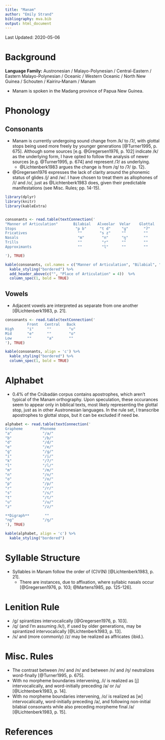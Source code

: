 ```yaml
---
title: "Manam"
author: "Emily Strand"
bibliography: mva.bib
output: html_document
---
```


Last Updated: 2020-05-06

# Background

**Language Family:** Austronesian / Malayo-Polynesian / Central-Eastern / Eastern Malayo-Polynesian / Oceanic / Western Oceanic / North New Guinea / Schouten / Kairiru-Manam / Manam

* Manam is spoken in the Madang province of Papua New Guinea.

# Phonology

## Consonants

* Manam is currently undergoing sound change from /k/ to /ʔ/, with glottal stops being used more freely by younger generations [@Turner1995, p. 675]. Although some sources [e.g. @Gregersen1976, p. 102] indicate /k/ as the underlying form, I have opted to follow the analysis of newer sources [e.g. @Turner1995, p. 674] and represent /ʔ/ as underlying.
    - @Lichtenberk1983 argues the change is from /q/ to /ʔ/ (p. 12).
* @Gregersen1976 expresses the lack of clarity around the phonemic status of glides /j/ and /w/. I have chosen to treat them as allophones of /i/ and /o/, just as @Lichtenberk1983 does, given their predictable manifestations (see Misc. Rules; pp. 14-15).


```r

library(dplyr)
library(knitr)
library(kableExtra)


consonants <- read.table(textConnection('
"Manner of Articulation"       Bilabial   Alveolar  Velar    Glottal
Stops                           "p b"      "t d"     "ɡ"       "ʔ"
Fricatives                       ""        "s z"     ""        ""
Nasals                           "m"        "n"      "ŋ"       ""
Trills                           ""         "r"      ""        ""
Approximants                     ""         "l"      ""        ""

'), TRUE)

kable(consonants, col.names = c("Manner of Articulation", "Bilabial", "Alveolar", "Velar", "Glottal"), align = 'c') %>%
  kable_styling("bordered") %>%
  add_header_above(c("", "Place of Articulation" = 4))  %>%
  column_spec(1, bold = TRUE)
```

## Vowels

* Adjacent vowels are interpreted as separate from one another [@Lichtenberk1983, p. 21].

```r
consonants <- read.table(textConnection('
          Front   Central   Back
High      "i"      ""        "u"
Mid       "e"      ""        "o"
Low       ""       "a"       ""
'), TRUE)

kable(consonants, align = 'c') %>%
  kable_styling("bordered") %>%
  column_spec(1, bold = TRUE)
```

# Alphabet

* 0.4% of the Crúbadán corpus contains apostrophes, which aren't typical of the Manam orthography. Upon speculation, these occurances seem to appear only in biblical texts, most likely representing the glottal stop, just as in other Austronesian languages. In the rule set, I transcribe apostrophes to glottal stops, but it can be excluded if need be.

```r

alphabet <- read.table(textConnection('
Grapheme        Phoneme  
"a"              "/a/"
"b"              "/b/"
"d"              "/d/"
"e"              "/e/"
"g"              "/ɡ/"
"i"              "/i/"
"k"              "/ʔ/"
"l"              "/l/"
"m"              "/m/"
"n"              "/n/"
"o"              "/o/"
"p"              "/p/"
"r"              "/r/"
"s"              "/s/"
"t"              "/t/"
"u"              "/u/"
"z"              "/z/"

**Digraph**       ""
"ng"             "/ŋ/"
'), TRUE)

kable(alphabet, align = 'c') %>%
  kable_styling("bordered")
```

# Syllable Structure

* Syllables in Manam follow the order of (C)V(N) [@Lichtenberk1983, p. 21].
    - There are instances, due to affixation, where syllabic nasals occur [@Gregersen1976, p. 103; @Martens1985, pp. 125-126].

# Lenition Rule

* /ɡ/ spirantizes intervocalically [@Gregersen1976, p. 103].
* /q/ (and I'm assuming /k/), if used by older generations, may be spirantized intervocalically [@Lichtenberk1983, p. 13].
* /s/ and (more commonly) /z/ may be realized as affricates (ibid.).

# Misc. Rules

* The contrast between /m/ and /n/ and between /n/ and /ŋ/ neutralizes word-finally [@Turner1995, p. 675].
* With no morpheme boundaries intervening, /i/ is realized as [j] intervocalically, and word-initially preceding /a/ or /u/ [@Lichtenberk1983, p. 14].
* With no morpheme boundaries intervening, /o/ is realized as [w] intervocalically, word-initially preceding /a/, and following non-initial bilabial consonants while also preceding morpheme final /a/ [@Lichtenberk1983, p. 15].

# References
